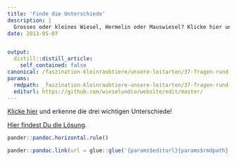 ```yaml
---
title: 'Finde die Unterschiede'
description: |
  Grosses oder kleines Wiesel, Hermelin oder Mauswiesel? Klicke hier und erkenne die drei wichtigen Unterschiede!
date: 2013-05-07


output:
  distill::distill_article:
    self_contained: false
canonical: /faszination-kleinraubtiere/unsere-leitarten/37-fragen-rund-um-die-wiesel-2
params:
  rmdpath: _faszination-kleinraubtiere-unsere-leitarten/37-fragen-rund-um-die-wiesel-2/37-fragen-rund-um-die-wiesel-2.Rmd
  editurl: https://github.com/wieselundco/website/edit/master/
---
```


[Klicke hier](WieselUndWiesel.pdf) und erkenne die drei wichtigen Unterschiede!

[Hier findest Du die Lösung](WieselUndWiesel-gelost.pdf).


```r
pander::pandoc.horizontal.rule()

pander::pandoc.link(url = glue::glue('{params$editurl}{params$rmdpath}'),text = 'Artikel bearbeiten')
```

<!--http://wieselundco.ch/faszination-kleinraubtiere/unsere-leitarten/37-fragen-rund-um-die-wiesel-2-->

